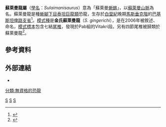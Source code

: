 {{Automatic Taxobox
| taxon = Sulaimanisaurus
| fossil_range = {{fossilrange|Maastrichtian|Maastrichtian|[[馬斯垂克階|馬斯垂克階]]}}
| image = 
| image_caption = 
| authority = Malkani, 2006
| type_species = '''金氏蘇萊曼龍<br>''Sulaimanisaurus gingerichi'''''
| type_species_authority = Malkani, 2006 
}}

'''蘇萊曼龍屬'''（[[學名|學名]]：''Sulaimanisaurus''）意為「蘇萊曼[[蜥蜴|蜥蜴]]」，以[[蘇萊曼山脈|蘇萊曼山脈]]為名。蘇萊曼龍是種[[蜥腳下目|蜥腳下目]][[泰坦巨龍類|泰坦巨龍類]]恐龍，生存於[[白堊紀|白堊紀]]晚期[[馬斯垂克階|馬斯垂克階]]的[[巴基斯坦|巴基斯坦]][[俾路支省|俾路支省]]<ref name=JDH07DML>{{cite web |url=http://dml.cmnh.org/2007Jun/msg00397.html |title=Arsenic and Old Papers |accessdate=2007-07-29 |last=Harris |first=Jerald D. |date=2007-06-27 |work=Dinosaur Mailing List Archives |publisher=Cleveland Museum of Natural History |archive-date=2008-12-04 |archive-url=https://web.archive.org/web/20081204093047/http://dml.cmnh.org/2007Jun/msg00397.html |dead-url=yes }}</ref>。[[模式種|模式種]]是'''金氏蘇萊曼龍'''（''S. gingerichi''），是在2006年被敘述、命名，[[模式標本|模式標本]]包含七結[[尾椎|尾椎]]，發現於Pab組的Vitakri段。另有四節尾椎被歸類於蘇萊曼龍<ref name=MSM06>{{cite journal |last=Malkani |first=M.S. |year=2006 |title=Biodiversity of saurischian dinosaurs from the Latest Cretaceous Park of Pakistan |journal=Journal of Applied and Emerging Sciences |volume=1 |issue=3 |pages=108–140 |url=http://www.gsp.gov.pk/Malkani%202006b.pdf |deadurl=yes |archiveurl=https://www.webcitation.org/5hjMtRzjs?url=http://www.gsp.gov.pk/Malkani%202006b.pdf |archivedate=2009-06-22 |access-date=2012-04-19 }}</ref>。

==參考資料==
{{reflist}}

==外部連結==
*{{cite web |url=http://www.dawn.com/weekly/science/archive/060325/science5.htm |title=Country’s first dinosaur fossils |accessdate=2007-07-29 |last=Rana |first=A.N. |date=2006-03-25 |publisher=DAWN |archive-date=2012-07-28 |archive-url=https://www.webcitation.org/69VL8XaMW?url=http://dawn.com/2010/09/14/science-education-in-poor-state/ |dead-url=no }}
{{蜥腳形亞目}}
{{Taxonbar|from=Q2103465}}

[[Category:上白堊紀恐龍|S]]
[[Category:亞洲恐龍|S]]
[[Category:泰坦巨龍類|S]]
[[分類:無資格的恐龍|分類:無資格的恐龍]]

{{dinosaur-stub}}